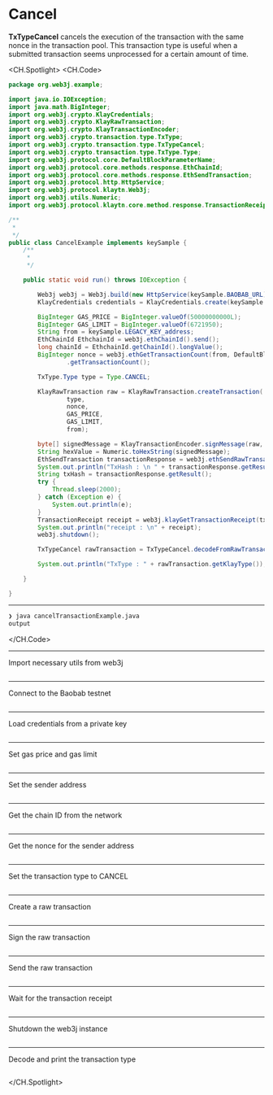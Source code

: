 # Cancel
**TxTypeCancel** cancels the execution of the transaction with the same nonce in the transaction pool. This transaction type is useful when a submitted transaction seems unprocessed for a certain amount of time.


<CH.Spotlight>
<CH.Code>

```java cancelTransactionExample.java
package org.web3j.example;

import java.io.IOException;
import java.math.BigInteger;
import org.web3j.crypto.KlayCredentials;
import org.web3j.crypto.KlayRawTransaction;
import org.web3j.crypto.KlayTransactionEncoder;
import org.web3j.crypto.transaction.type.TxType;
import org.web3j.crypto.transaction.type.TxTypeCancel;
import org.web3j.crypto.transaction.type.TxType.Type;
import org.web3j.protocol.core.DefaultBlockParameterName;
import org.web3j.protocol.core.methods.response.EthChainId;
import org.web3j.protocol.core.methods.response.EthSendTransaction;
import org.web3j.protocol.http.HttpService;
import org.web3j.protocol.klaytn.Web3j;
import org.web3j.utils.Numeric;
import org.web3j.protocol.klaytn.core.method.response.TransactionReceipt;

/**
 * 
 */
public class CancelExample implements keySample {
    /**
     * 
     */

    public static void run() throws IOException {

        Web3j web3j = Web3j.build(new HttpService(keySample.BAOBAB_URL));
        KlayCredentials credentials = KlayCredentials.create(keySample.LEGACY_KEY_privkey);

        BigInteger GAS_PRICE = BigInteger.valueOf(50000000000L);
        BigInteger GAS_LIMIT = BigInteger.valueOf(6721950);
        String from = keySample.LEGACY_KEY_address;
        EthChainId EthchainId = web3j.ethChainId().send();
        long chainId = EthchainId.getChainId().longValue();
        BigInteger nonce = web3j.ethGetTransactionCount(from, DefaultBlockParameterName.LATEST).send()
                .getTransactionCount();

        TxType.Type type = Type.CANCEL;

        KlayRawTransaction raw = KlayRawTransaction.createTransaction(
                type,
                nonce,
                GAS_PRICE,
                GAS_LIMIT,
                from);

        byte[] signedMessage = KlayTransactionEncoder.signMessage(raw, chainId, credentials);
        String hexValue = Numeric.toHexString(signedMessage);
        EthSendTransaction transactionResponse = web3j.ethSendRawTransaction(hexValue).send();
        System.out.println("TxHash : \n " + transactionResponse.getResult());
        String txHash = transactionResponse.getResult();
        try {
            Thread.sleep(2000);
        } catch (Exception e) {
            System.out.println(e);
        }
        TransactionReceipt receipt = web3j.klayGetTransactionReceipt(txHash).send().getResult();
        System.out.println("receipt : \n" + receipt);
        web3j.shutdown();

        TxTypeCancel rawTransaction = TxTypeCancel.decodeFromRawTransaction(signedMessage);

        System.out.println("TxType : " + rawTransaction.getKlayType());

    }

}
```




---
```zsh output
❯ java cancelTransactionExample.java
output
```
</CH.Code>

---

Import necessary utils from web3j

```java cancelTransactionExample.java focus=

```

---

Connect to the Baobab testnet


```java cancelTransactionExample.java focus=29

```
---

Load credentials from a private key


```java cancelTransactionExample.java focus=30

```
---

Set gas price and gas limit


```java cancelTransactionExample.java focus=32:33

```
---

Set the sender address


```java cancelTransactionExample.java focus=34

```
---

Get the chain ID from the network


```java cancelTransactionExample.java focus=36

```

---

Get the nonce for the sender address


```java cancelTransactionExample.java focus=37:38

```
---
Set the transaction type to CANCEL



```java cancelTransactionExample.java focus=40

```
---

Create a raw transaction


```java cancelTransactionExample.java focus=42:47

```
---
Sign the raw transaction



```java cancelTransactionExample.java focus=49:50

```
---
Send the raw transaction



```java cancelTransactionExample.java focus=51:52

```
---

Wait for the transaction receipt


```java cancelTransactionExample.java focus=53:60

```
---


Shutdown the web3j instance

```java cancelTransactionExample.java focus=61

```
---

Decode and print the transaction type

```java cancelTransactionExample.java focus=63:65

```


</CH.Spotlight>
